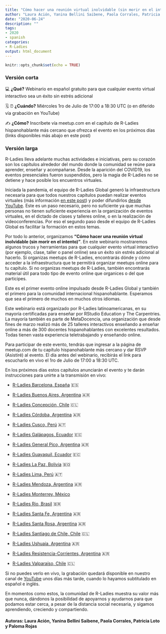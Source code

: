 ```yaml
---
title: "Cómo hacer una reunión virtual inolvidable (sin morir en el intento)"
author: "Laura Ación, Yanina Bellini Saibene, Paola Corrales, Patricia Loto y Paloma Rojas"
date: "2020-06-24"
description: ""
tags:
- 2020
- spanish
categories:
- R-Ladies
output: html_document
---
```


```r
knitr::opts_chunk$set(echo = TRUE)
```

### Versión corta

💻 **¿Qué?** 
Webinario en español gratuito para que cualquier evento virtual interactivo sea un éxito sin estrés adicional

🗓️ ⏰ **¿Cuándo?** 
Miércoles 1ro de Julio de 17:00 a 18:30 UTC (o en diferido vía grabación en YouTube)

✍️ **¿Cómo?**
Inscríbete vía meetup.com en el capítulo de R-Ladies hispanohablante más cercano que ofrezca el evento en los próximos días (links disponibles más abajo en este post)

### Versión larga

 
R-Ladies lleva adelante muchas actividades e iniciativas, pero su corazón son los capítulos alrededor del mundo donde la comunidad se reúne para aprender, enseñar y acompañarse. Desde la aparición del COVID19, los eventos presenciales fueron suspendidos, pero la magia de R-Ladies no se detiene y hace posible los encuentros virtuales. 

Iniciada la pandemia, el equipo de R-Ladies Global generó la infraestructura necesaria para que todos nuestros capítulos puedan realizar eventos virtuales (más información [en este post](https://blog.rladies.org/post/online-meetups)) y poder difundirlos [desde YouTube](https://www.youtube.com/channel/UCDgj5-mFohWZ5irWSFMFcng).  Este es un paso necesario, pero no suficiente ya que muchas personas no tienen suficiente experiencia en la organización de eventos virtuales, en el dictado de clases y talleres online, o en la realización de videoconferencias. Por eso el segundo paso desde el equipo de R-Ladies Global es facilitar la formación en estos temas.  

Por todo lo anterior, organizamos **“Cómo hacer una reunión virtual inolvidable (sin morir en el intento)”**. En este webinario mostraremos algunos trucos y herramientas para que cualquier evento virtual interactivo (por ejemplo, clase, taller o panel online) sea un éxito sin estrés adicional al hacerlo. Si organizas meetups de R-Ladies, encontrarás dónde y cómo acceder a la infraestructura que te permitirá organizar meetups online para tu capítulo. Si no organizas meetups de R-Ladies, también encontrarás material útil para todo tipo de evento online que organices o del que participes.

Este es el primer evento online impulsado desde R-Ladies Global y también el primero para la comunidad internacional hispanohablante. Esperamos que sea el primero de muchos en muchos otros idiomas. 

Este webinario está organizado por R-Ladies latinoamericanas, en su mayoría certificadas para enseñar por RStudio Education y The Carpentries. La mayoría también es parte de MetaDocencia, una organización que desde fines de marzo realizó más de 25 talleres interactivos enseñando a enseñar online a más de 300 docentes hispanohablantes con excelentes resultados. Todas tienen vasta experiencia teletrabajando y enseñando online.

Para participar de este evento, tendrás que ingresar a la página de meetup.com de tu capítulo hispanohablante más cercano y dar RSVP (Asistiré) al evento. El día antes del webinario, recibirás el link para escucharlo en vivo el 1ro de Julio de 17:00 a 18:30 UTC. 

En los próximos días estos capítulos anunciarán el evento y te darán instrucciones para unirte a la transmisión en vivo: 

* [R-Ladies Barcelona, España](http://www.meetup.com/rladies-barcelona) 🇪🇸
 
* [R-Ladies Buenos Aires, Argentina](https://www.meetup.com/rladies-buenos-aires) 🇦🇷

* [R-Ladies Concepción, Chile](https://www.meetup.com/rladies-concepcion/) 🇨🇱

* [R-Ladies Córdoba, Argentina](https://www.meetup.com/rladies-cordoba) 🇦🇷

* [R-Ladies Cusco, Perú](https://www.meetup.com/es-ES/rladies-cusco/) 🇦🇹

* [R-Ladies Galápagos, Ecuador](https://www.meetup.com/rladies-galapagos-islands/) 🇪🇨

* [R-Ladies General Pico, Argentina](https://www.meetup.com/es-ES/rladies-general-pico/) 🇦🇷
 
* [R-Ladies Guayaquil, Ecuador](https://www.meetup.com/rladies-guayaquil/) 🇪🇨 

* [R-Ladies La Paz, Bolivia](https://www.meetup.com/rladies-la-paz/) 🇧🇴

* [R-Ladies Lima, Perú](https://www.meetup.com/es/rladies-lima/) 🇦🇹

* [R-Ladies Mendoza, Argentina](https://www.meetup.com/rladies-mendoza/) 🇦🇷

* [R-Ladies Monterrey, México](https://www.meetup.com/es-ES/rladies-monterrey/)

* [R-Ladies Rio, Brasil](https://www.meetup.com/rladies-rio/) 🇧🇷

* [R-Ladies Santa Fe, Argentina](https://www.meetup.com/es-ES/rladies-santa-fe/) 🇦🇷

* [R-Ladies Santa Rosa, Argentina](https://www.meetup.com/rladies-santa-rosa) 🇦🇷

* [R-Ladies Santiago de Chile, Chile](https://www.meetup.com/rladies-scl/) 🇨🇱

* [R-Ladies Ushuaia, Argentina](https://www.meetup.com/rladies-ushuaia) 🇦🇷

* [R-Ladies Resistencia-Corrientes, Argentina](https://www.meetup.com/rladies-resistencia-corrientes) 🇦🇷

* [R-Ladies Valparaíso, Chile](https://www.meetup.com/es/rladies-valparaiso) 🇨🇱
 
Si no puedes verlo en vivo, la grabación quedará disponible en nuestro canal de [YouTube](https://www.youtube.com/channel/UCDgj5-mFohWZ5irWSFMFcng) unos días más tarde, cuando lo hayamos subtitulado en español e inglés. 
 
En momentos como estos, la comunidad de R-Ladies muestra su valor más que nunca, dándonos la posibilidad de apoyarnos y ayudarnos para que podamos estar cerca, a pesar de la distancia social necesaria, y sigamos aprendiendo, creciendo y compartiendo.  


#### Autoras: Laura Ación, Yanina Bellini Saibene, Paola Corrales, Patricia Loto y Paloma Rojas
